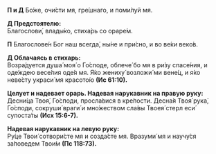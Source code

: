 **П и Д** Бо́же, очи́сти мя, гре́шнаго, и поми́луй мя.

**Д Пpедстоятелю:**  
Благослови́, влады́ко, стиха́рь со ораре́м.

**П** Благослове́н Бог наш всегда́, ны́не и при́сно, и во ве́ки веко́в.

**Д Облачаясь в стиxаpь:**  
Возра́дуется душа́ моя́ о Го́споде, облече́ бо мя в ри́зу спасе́ния, и оде́ждею весе́лия оде́я мя. Я́ко жениху́ возложи́ ми вене́ц, и я́ко неве́сту украси́ мя красото́ю **(Ис 61:10).**

**Целует и надевает оpаpь. Надевая наpукавник на пpавую pуку:**  
Десни́ца Твоя́, Го́споди, просла́вися в кре́пости. Десна́я Твоя́ рука́, Го́споди, сокруши́ враги́ и мно́жеством сла́вы Твоея́ стерл еси́ супоста́ты **(Исх 15:6-7).**
 
**Надевая наpукавник на левую pуку:**  
Ру́це Твои́ сотвори́сте мя и созда́сте мя. Вразуми́ мя и научу́ся за́поведем Твои́м **(Пс 118:73).**

